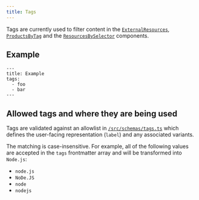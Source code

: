 ```yaml
---
title: Tags
---
```



Tags are currently used to filter content in the [`ExternalResources`](/style-guide/components/external-resources/), [`ProductsByTag`](/style-guide/components/products-by-tag/) and the [`ResourcesBySelector`](/style-guide/components/resources-by-selector/) components.

## Example

```mdx
---
title: Example
tags:
  - foo
  - bar
---
```

## Allowed tags and where they are being used

Tags are validated against an allowlist in [`/src/schemas/tags.ts`](https://github.com/cloudflare/cloudflare-docs/blob/production/src/schemas/tags.ts) which defines the user-facing representation (`label`) and any associated variants.

The matching is case-insensitive. For example, all of the following values are accepted in the `tags` frontmatter array and will be transformed into `Node.js`:

- `node.js`
- `NoDe.JS`
- `node`
- `nodejs`

<TagsUsage />
